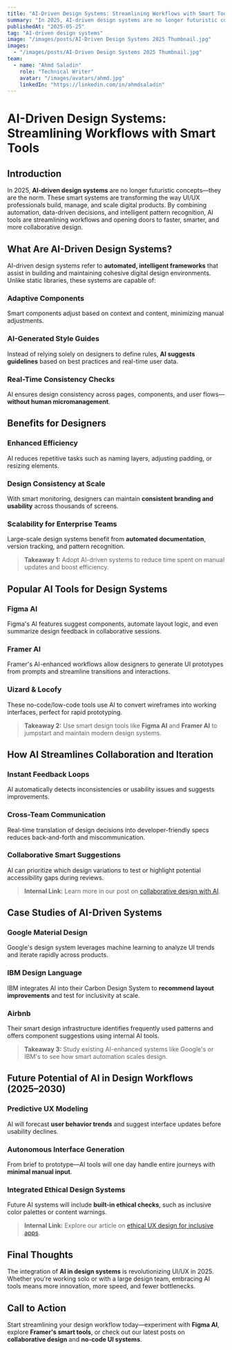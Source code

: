 ```yaml
---
title: "AI-Driven Design Systems: Streamlining Workflows with Smart Tools"
summary: "In 2025, AI-driven design systems are no longer futuristic concepts—they are the norm. These smart systems are transforming the way UI/UX professionals build, m..."
publishedAt: "2025-05-25"
tag: "AI-driven design systems"
image: "/images/posts/AI-Driven Design Systems 2025 Thumbnail.jpg"
images:
  - "/images/posts/AI-Driven Design Systems 2025 Thumbnail.jpg"
team:
  - name: "Ahmd Saladin"
    role: "Technical Writer"
    avatar: "/images/avatars/ahmd.jpg"
    linkedIn: "https://linkedin.com/in/ahmdsaladin"
---
```



# AI-Driven Design Systems: Streamlining Workflows with Smart Tools

## Introduction

In 2025, **AI-driven design systems** are no longer futuristic concepts—they are the norm. These smart systems are transforming the way UI/UX professionals build, manage, and scale digital products. By combining automation, data-driven decisions, and intelligent pattern recognition, AI tools are streamlining workflows and opening doors to faster, smarter, and more collaborative design.

## What Are AI-Driven Design Systems?

AI-driven design systems refer to **automated, intelligent frameworks** that assist in building and maintaining cohesive digital design environments. Unlike static libraries, these systems are capable of:

### Adaptive Components

Smart components adjust based on context and content, minimizing manual adjustments.

### AI-Generated Style Guides

Instead of relying solely on designers to define rules, **AI suggests guidelines** based on best practices and real-time user data.

### Real-Time Consistency Checks

AI ensures design consistency across pages, components, and user flows—**without human micromanagement**.

## Benefits for Designers

### Enhanced Efficiency

AI reduces repetitive tasks such as naming layers, adjusting padding, or resizing elements.

### Design Consistency at Scale

With smart monitoring, designers can maintain **consistent branding and usability** across thousands of screens.

### Scalability for Enterprise Teams

Large-scale design systems benefit from **automated documentation**, version tracking, and pattern recognition.

> **Takeaway 1:** Adopt AI-driven systems to reduce time spent on manual updates and boost efficiency.

## Popular AI Tools for Design Systems

### Figma AI

Figma's AI features suggest components, automate layout logic, and even summarize design feedback in collaborative sessions.

### Framer AI

Framer's AI-enhanced workflows allow designers to generate UI prototypes from prompts and streamline transitions and interactions.

### Uizard & Locofy

These no-code/low-code tools use AI to convert wireframes into working interfaces, perfect for rapid prototyping.

> **Takeaway 2:** Use smart design tools like **Figma AI** and **Framer AI** to jumpstart and maintain modern design systems.

## How AI Streamlines Collaboration and Iteration

### Instant Feedback Loops

AI automatically detects inconsistencies or usability issues and suggests improvements.

### Cross-Team Communication

Real-time translation of design decisions into developer-friendly specs reduces back-and-forth and miscommunication.

### Collaborative Smart Suggestions

AI can prioritize which design variations to test or highlight potential accessibility gaps during reviews.

> **Internal Link:** Learn more in our post on [collaborative design with AI](/blog/figma-ai-features).

## Case Studies of AI-Driven Systems

### Google Material Design

Google's design system leverages machine learning to analyze UI trends and iterate rapidly across products.

### IBM Design Language

IBM integrates AI into their Carbon Design System to **recommend layout improvements** and test for inclusivity at scale.

### Airbnb

Their smart design infrastructure identifies frequently used patterns and offers component suggestions using internal AI tools.

> **Takeaway 3:** Study existing AI-enhanced systems like Google's or IBM's to see how smart automation scales design.

## Future Potential of AI in Design Workflows (2025–2030)

### Predictive UX Modeling

AI will forecast **user behavior trends** and suggest interface updates before usability declines.

### Autonomous Interface Generation

From brief to prototype—AI tools will one day handle entire journeys with **minimal manual input**.

### Integrated Ethical Design Systems

Future AI systems will include **built-in ethical checks**, such as inclusive color palettes or content warnings.

> **Internal Link:** Explore our article on [ethical UX design for inclusive apps](/blog/accessibility-in-ux).

## Final Thoughts

The integration of **AI in design systems** is revolutionizing UI/UX in 2025. Whether you're working solo or with a large design team, embracing AI tools means more innovation, more speed, and fewer bottlenecks.

## Call to Action

Start streamlining your design workflow today—experiment with **Figma AI**, explore **Framer's smart tools**, or check out our latest posts on **collaborative design** and **no-code UI systems**.


